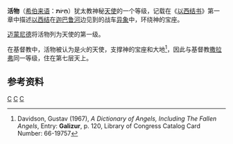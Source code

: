 '''活物'''（[[希伯来语|希伯来语]]：'''חַיּוֹת'''）犹太教神秘[[天使|天使]]的一个等级，记载在《[[以西结书|以西结书]]》第一章中描述[[以西结|以西结]]在[[迦巴鲁河|迦巴鲁河]]边见到的战车[[异象|异象]]中，环绕神的宝座。

[[迈蒙尼德|迈蒙尼德]]将活物列为天使的第一级。

在基督教中，活物被认为是火的天使，支撑神的宝座和大地<ref>Davidson, Gustav (1967), ''A Dictionary of Angels, Including The Fallen Angels'', Entry: '''Galizur''', p. 120, Library of Congress Catalog Card Number: 66-19757</ref>，因此与基督教[[撒拉弗|撒拉弗]]同一等级，住在第七层天上。

==参考资料==
{{Reflist}}
{{卡巴拉小作品}}
{{Christianity-stub}}

[[Category:基督教小作品|C]]
[[Category:天使的级别|C]]
[[Category:以西结书|C]]